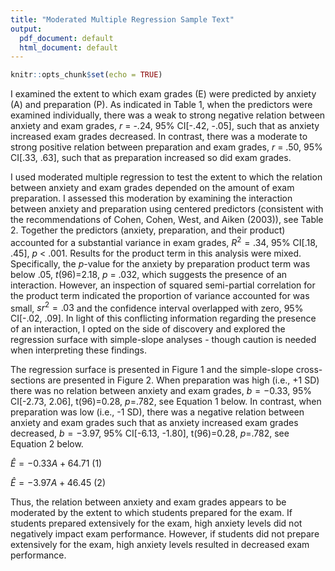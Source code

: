 ```yaml
---
title: "Moderated Multiple Regression Sample Text"
output:
  pdf_document: default
  html_document: default
---
```


```r
knitr::opts_chunk$set(echo = TRUE)
```

I examined the extent to which exam grades (E) were predicted by anxiety (A) and preparation (P). As indicated in Table 1, when the predictors were examined individually, there was a weak to strong negative relation between anxiety and exam grades, *r* = -.24, 95% CI[-.42, -.05], such that as anxiety increased exam grades decreased. In contrast, there was a moderate to strong positive relation between preparation and exam grades, *r* = .50, 95% CI[.33, .63], such that as preparation increased so did exam grades.  

I used moderated multiple regression to test the extent to which the relation between anxiety and exam grades depended on the amount of exam preparation. I assessed this moderation by examining the interaction between anxiety and preparation using centered predictors (consistent  with the recommendations of Cohen, Cohen, West, and Aiken (2003)), see Table 2. Together the predictors (anxiety, preparation, and their product) accounted for a substantial variance in exam grades, $R^2=.34$, 95% CI[.18, .45], *p* < .001. Results for the product term in this analysis were mixed. Specifically, the *p*-value for the anxiety by preparation product term was below .05, *t*(96)=2.18, *p* = .032, which suggests the presence of an interaction. However, an inspection of squared semi-partial correlation for the product term indicated the proportion of variance accounted for was small, $sr^2=.03$ and the confidence interval overlapped with zero, 95% CI[-.02, .09]. In light of this conflicting information regarding the presence of an interaction, I opted on the side of discovery and explored the regression surface with simple-slope analyses - though caution is needed when interpreting these findings.

The regression surface is presented in Figure 1 and the simple-slope cross-sections are presented in Figure 2. When preparation was high (i.e., +1 SD) there was no relation between anxiety and exam grades, $b=-0.33$, 95% CI[-2.73, 2.06], t(96)=0.28, *p*=.782, see Equation 1 below. In contrast, when preparation was low (i.e., -1 SD), there was a negative relation between anxiety and exam grades such that as anxiety increased exam grades decreased, $b=-3.97$, 95% CI[-6.13, -1.80], t(96)=0.28, *p*=.782, see Equation 2 below.


$\hat{E}= -0.33A + 64.71$   (1)

$\hat{E}= -3.97A + 46.45$   (2)

Thus, the relation between anxiety and exam grades appears to be moderated by the extent to which students prepared for the exam. If students prepared extensively for the exam, high anxiety levels did not negatively impact exam performance. However, if students did not prepare extensively for the exam, high anxiety levels resulted in decreased exam performance.


